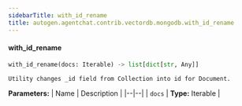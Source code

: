 ```yaml
---
sidebarTitle: with_id_rename
title: autogen.agentchat.contrib.vectordb.mongodb.with_id_rename
---
```


<code class="doc-symbol doc-symbol-heading doc-symbol-function"></code>
#### with_id_rename

```python
with_id_rename(docs: Iterable) -> list[dict[str, Any]]
```

    Utility changes _id field from Collection into id for Document.

<b>Parameters:</b>
| Name | Description |
|--|--|
| `docs` | **Type:** Iterable |

<br />